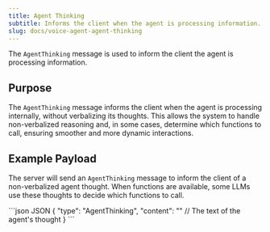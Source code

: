 ```yaml
---
title: Agent Thinking
subtitle: Informs the client when the agent is processing information.
slug: docs/voice-agent-agent-thinking
---
```


<div class="flex flex-row gap-2">
  <Markdown src="../snippets/va-stream-available.mdx" />
</div>

The `AgentThinking` message is used to inform the client the agent is processing information.

## Purpose

The `AgentThinking` message informs the client when the agent is processing internally, without verbalizing its thoughts. This allows the system to handle non-verbalized reasoning and, in some cases, determine which functions to call, ensuring smoother and more dynamic interactions.

## Example Payload

The server will send an `AgentThinking` message to inform the client of a non-verbalized agent thought. When functions are available, some LLMs use these thoughts to decide which functions to call.

<CodeGroup>
  ```json JSON
  {
    "type": "AgentThinking",
    "content": "" // The text of the agent's thought
  }
  ```
</CodeGroup>


